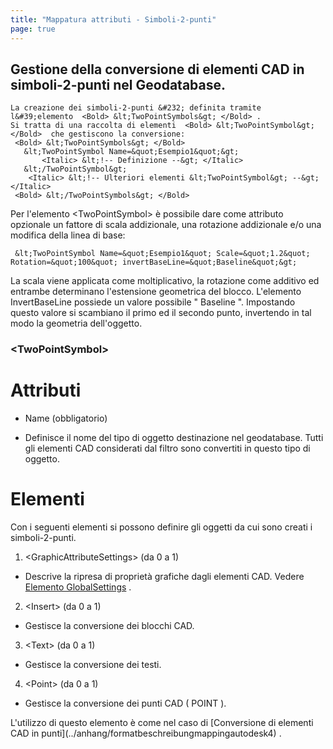 ```yaml
---
title: "Mappatura attributi - Simboli-2-punti"
page: true
---
```

## Gestione della conversione di elementi CAD in simboli-2-punti nel Geodatabase.

```
La creazione dei simboli-2-punti &#232; definita tramite l&#39;elemento  <Bold> &lt;TwoPointSymbols&gt; </Bold> .
Si tratta di una raccolta di elementi  <Bold> &lt;TwoPointSymbol&gt; </Bold>  che gestiscono la conversione:
 <Bold> &lt;TwoPointSymbols&gt; </Bold> 
   &lt;TwoPointSymbol Name=&quot;Esempio1&quot;&gt;
       <Italic> &lt;!-- Definizione --&gt; </Italic> 
   &lt;/TwoPointSymbol&gt;
    <Italic> &lt;!-- Ulteriori elementi &lt;TwoPointSymbol&gt; --&gt; </Italic> 
 <Bold> &lt;/TwoPointSymbols&gt; </Bold> 
```


Per l&#39;elemento  <Bold> &lt;TwoPointSymbol&gt; </Bold>  &#232; possibile dare come attributo opzionale un fattore di scala addizionale, una rotazione addizionale e/o una modifica della linea di base:

```
 &lt;TwoPointSymbol Name=&quot;Esempio1&quot; Scale=&quot;1.2&quot; Rotation=&quot;100&quot; invertBaseLine=&quot;Baseline&quot;&gt; 
```

La scala viene applicata come moltiplicativo, la rotazione come additivo ed entrambe determinano l&#39;estensione geometrica del blocco.
L&#39;elemento  <Italic> InvertBaseLine </Italic>  possiede un valore possibile &quot; <Italic> Baseline </Italic> &quot;. Impostando questo valore si scambiano il primo ed il secondo punto, invertendo in tal modo la geometria dell&#39;oggetto.

### &lt;TwoPointSymbol&gt;
### 
# Attributi


- <Bold> Name </Bold>  (obbligatorio)

- Definisce il nome del tipo di oggetto destinazione nel geodatabase. Tutti gli elementi CAD considerati dal filtro sono convertiti in questo tipo di oggetto.





### 
# Elementi

Con i seguenti elementi si possono definire gli oggetti da cui sono creati i simboli-2-punti.

1. <Bold> &lt;GraphicAttributeSettings&gt; </Bold>  (da 0 a 1)

- Descrive la ripresa di propriet&#224; grafiche dagli elementi CAD. Vedere 
[Elemento GlobalSettings](../anhang/formatbeschreibungmappingautodesk2)
.



2. <Bold> &lt;Insert&gt; </Bold>  (da 0 a 1)

- Gestisce la conversione dei blocchi CAD.



3. <Bold> &lt;Text&gt; </Bold>  (da 0 a 1)

- Gestisce la conversione dei testi.



4. <Bold> &lt;Point&gt; </Bold>  (da 0 a 1)

- Gestisce la conversione dei punti CAD ( <Italic> POINT </Italic> ).






<Success>
L&#39;utilizzo di questo elemento &#232; come nel caso di [Conversione di elementi CAD in punti](../anhang/formatbeschreibungmappingautodesk4)
.
</Success>
